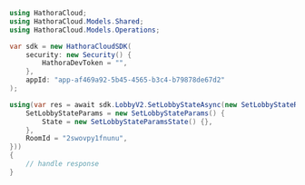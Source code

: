 ```csharp SetLobbyState.cs
using HathoraCloud;
using HathoraCloud.Models.Shared;
using HathoraCloud.Models.Operations;

var sdk = new HathoraCloudSDK(
    security: new Security() {
        HathoraDevToken = "",
    },
    appId: "app-af469a92-5b45-4565-b3c4-b79878de67d2"
);

using(var res = await sdk.LobbyV2.SetLobbyStateAsync(new SetLobbyStateRequest() {
    SetLobbyStateParams = new SetLobbyStateParams() {
        State = new SetLobbyStateParamsState() {},
    },
    RoomId = "2swovpy1fnunu",
}))
{
    // handle response
}
```
